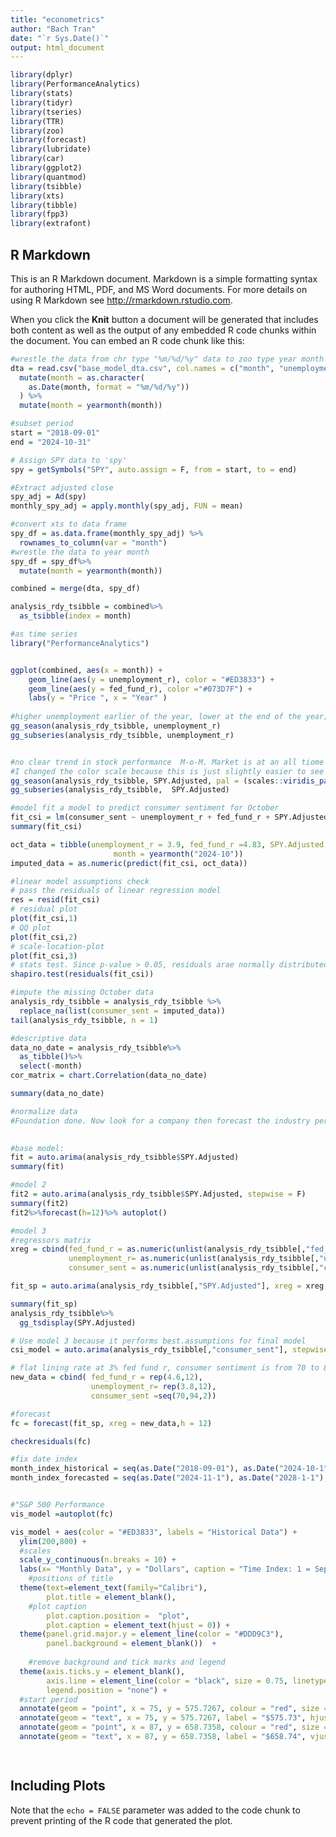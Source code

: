 ```yaml
---
title: "econometrics"
author: "Bach Tran"
date: "`r Sys.Date()`"
output: html_document
---
```


```r
library(dplyr)
library(PerformanceAnalytics)
library(stats)
library(tidyr)
library(tseries) 
library(TTR)
library(zoo)
library(forecast)
library(lubridate)
library(car) 
library(ggplot2)
library(quantmod)
library(tsibble)
library(xts)
library(tibble)
library(fpp3)
library(extrafont)

```

## R Markdown

This is an R Markdown document. Markdown is a simple formatting syntax for authoring HTML, PDF, and MS Word documents. For more details on using R Markdown see <http://rmarkdown.rstudio.com>.

When you click the **Knit** button a document will be generated that includes both content as well as the output of any embedded R code chunks within the document. You can embed an R code chunk like this:


```r
#wrestle the data from chr type "%m/%d/%y" data to zoo type year month 
dta = read.csv("base_model_dta.csv", col.names = c("month", "unemployment_r", "fed_fund_r", "consumer_sent")) %>%
  mutate(month = as.character(
    as.Date(month, format = "%m/%d/%y"))
  ) %>%
  mutate(month = yearmonth(month))
```

```r
#subset period
start = "2018-09-01"
end = "2024-10-31"

# Assign SPY data to 'spy' 
spy = getSymbols("SPY", auto.assign = F, from = start, to = end)

#Extract adjusted close
spy_adj = Ad(spy) 
monthly_spy_adj = apply.monthly(spy_adj, FUN = mean)

#convert xts to data frame
spy_df = as.data.frame(monthly_spy_adj) %>%
  rownames_to_column(var = "month")
#wrestle the data to year month
spy_df = spy_df%>%
  mutate(month = yearmonth(month))
```


```r
combined = merge(dta, spy_df)

analysis_rdy_tsibble = combined%>%
  as_tsibble(index = month)
```

```r
#as time series
library("PerformanceAnalytics")


ggplot(combined, aes(x = month)) +
    geom_line(aes(y = unemployment_r), color = "#ED3833") +
    geom_line(aes(y = fed_fund_r), color ="#073D7F") +
    labs(y = "Price ", x = "Year" )
                          
#higher unemployment earlier of the year, lower at the end of the year; unemployment in 2024 is on par with non-pandemic year 
gg_season(analysis_rdy_tsibble, unemployment_r)
gg_subseries(analysis_rdy_tsibble, unemployment_r)


#no clear trend in stock performance  M-o-M. Market is at an all tiome high and continue growing 
#I changed the color scale because this is just slightly easier to see compare to the default.
gg_season(analysis_rdy_tsibble, SPY.Adjusted, pal = (scales::viridis_pal())(9))
gg_subseries(analysis_rdy_tsibble,  SPY.Adjusted)
```
```r
#model fit a model to predict consumer sentiment for October
fit_csi = lm(consumer_sent ~ unemployment_r + fed_fund_r + SPY.Adjusted + month + fed_fund_r:SPY.Adjusted, data = analysis_rdy_tsibble)
summary(fit_csi)

oct_data = tibble(unemployment_r = 3.9, fed_fund_r =4.83, SPY.Adjusted = 577.7850, 
                       month = yearmonth("2024-10"))
imputed_data = as.numeric(predict(fit_csi, oct_data))

#linear model assumptions check
# pass the residuals of linear regression model
res = resid(fit_csi) 
# residual plot 
plot(fit_csi,1)
# QQ plot
plot(fit_csi,2)
# scale-location-plot
plot(fit_csi,3)
# stats test. Since p-value > 0.05, residuals arae normally distributed
shapiro.test(residuals(fit_csi)) 
```

```r
#impute the missing October data
analysis_rdy_tsibble = analysis_rdy_tsibble %>%
  replace_na(list(consumer_sent = imputed_data))
tail(analysis_rdy_tsibble, n = 1)
```

```r
#descriptive data
data_no_date = analysis_rdy_tsibble%>%
  as_tibble()%>%
  select(-month)
cor_matrix = chart.Correlation(data_no_date)

summary(data_no_date)

#normalize data
#Foundation done. Now look for a company then forecast the industry performance.
        
```

```r
#base model: 
fit = auto.arima(analysis_rdy_tsibble$SPY.Adjusted)
summary(fit)

#model 2
fit2 = auto.arima(analysis_rdy_tsibble$SPY.Adjusted, stepwise = F)
summary(fit2)
fit2%>%forecast(h=12)%>% autoplot()

#model 3
#regressors matrix
xreg = cbind(fed_fund_r = as.numeric(unlist(analysis_rdy_tsibble[,"fed_fund_r"])),
             unemployment_r= as.numeric(unlist(analysis_rdy_tsibble[,"unemployment_r"])),
             consumer_sent = as.numeric(unlist(analysis_rdy_tsibble[,"consumer_sent"])))

fit_sp = auto.arima(analysis_rdy_tsibble[,"SPY.Adjusted"], xreg = xreg, stepwise = T,seasonal = F)

summary(fit_sp)
analysis_rdy_tsibble%>%
  gg_tsdisplay(SPY.Adjusted)

# Use model 3 because it performs best.assumptions for final model
csi_model = auto.arima(analysis_rdy_tsibble[,"consumer_sent"], stepwise = T) #AIC is high, large se bands, more uncertainty. Therefore:

# flat lining rate at 3% fed fund r, consumer sentiment is from 70 to 80 with an increase of 2 monthly based on market reaction toward political events
new_data = cbind( fed_fund_r = rep(4.6,12), 
                  unemployment_r= rep(3.8,12),
                  consumer_sent =seq(70,94,2))

#forecast
fc = forecast(fit_sp, xreg = new_data,h = 12)

checkresiduals(fc)

```


```r
#fix date index
month_index_historical = seq(as.Date("2018-09-01"), as.Date("2024-10-1"), by = "1 month")
month_index_forecasted = seq(as.Date("2024-11-1"), as.Date("2028-1-1"), by = "1 month")


#"S&P 500 Performance
vis_model =autoplot(fc) 

vis_model + aes(color = "#ED3833", labels = "Historical Data") +
  ylim(200,800) +
  #scales
  scale_y_continuous(n.breaks = 10) +
  labs(x= "Monthly Data", y = "Dollars", caption = "Time Index: 1 = September 2018. Usage of SPDR's S&P 500 Trust ETF because scale and better fit") +
    #positions of title
  theme(text=element_text(family="Calibri"),
        plot.title = element_blank(),
    #plot caption
        plot.caption.position =  "plot",
        plot.caption = element_text(hjust = 0)) +
  theme(panel.grid.major.y = element_line(color = "#DDD9C3"),
        panel.background = element_blank())  +
    
    #remove background and tick marks and legend
  theme(axis.ticks.y = element_blank(),
        axis.line = element_line(color = "black", size = 0.75, linetype = "solid"),
        legend.position = "none") +
  #start period
  annotate(geom = "point", x = 75, y = 575.7267, colour = "red", size = 1.5) +
  annotate(geom = "text", x = 75, y = 575.7267, label = "$575.73", hjust = 1.2, size = 3.3) +
  annotate(geom = "point", x = 87, y = 658.7358, colour = "red", size = 1.5) +
  annotate(geom = "text", x = 87, y = 658.7358, label = "$658.74", vjust = -1.8, size = 3.3) 

 
```



## Including Plots


Note that the `echo = FALSE` parameter was added to the code chunk to prevent printing of the R code that generated the plot.
